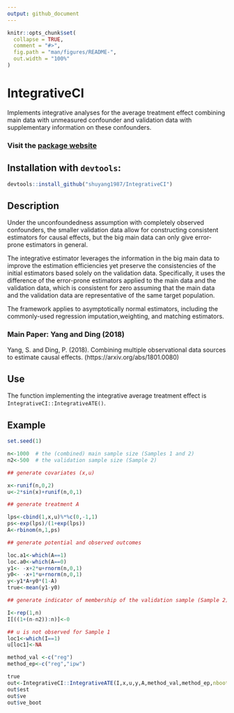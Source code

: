 ```yaml
---
output: github_document
---
```


<!-- README.md is generated from README.Rmd. Please edit that file -->

```r
knitr::opts_chunk$set(
  collapse = TRUE,
  comment = "#>",
  fig.path = "man/figures/README-",
  out.width = "100%"
)
```
# IntegrativeCI

Implements integrative analyses for the average treatment effect combining main data with unmeasured confounder and validation data with supplementary information on these confounders. 


### Visit the [package website](https://shuyang1987.github.io/IntegrativeCI/)

## Installation with `devtools`:

```r
devtools::install_github("shuyang1987/IntegrativeCI")
```

## Description

Under the unconfoundedness assumption with completely observed confounders, the smaller validation data allow for constructing consistent estimators for causal effects, but the big main data can only give error-prone estimators in general.
 
The integrative estimator leverages the information in the big main data to improve the estimation
efficiencies yet preserve the consistencies of the initial estimators based solely on the validation data.
Specifically, it uses the difference of the error-prone estimators applied to the main data and the validation data, which is consistent for zero assuming that the main data and the validation data are representative of the same target population.
 
The framework applies to asymptotically normal estimators, including the commonly-used regression imputation,weighting, and matching estimators.

### Main Paper: Yang and Ding (2018) 

Yang, S. and Ding, P. (2018). Combining multiple observational data sources to estimate causal effects.
(https://arxiv.org/abs/1801.0080)

## Use

The function implementing the integrative average treatment effect is `IntegrativeCI::IntegrativeATE()`.

## Example

```r

set.seed(1)

n<-1000  # the (combined) main sample size (Samples 1 and 2)
n2<-500  # the validation sample size (Sample 2)

## generate covariates (x,u)

x<-runif(n,0,2)
u<-2*sin(x)+runif(n,0,1)

## generate treatment A

lps<-cbind(1,x,u)%*%c(0,-1,1)
ps<-exp(lps)/(1+exp(lps))
A<-rbinom(n,1,ps)

## generate potential and observed outcomes

loc.a1<-which(A==1)
loc.a0<-which(A==0)
y1<- -x+2*u+rnorm(n,0,1)
y0<- -x+1*u+rnorm(n,0,1)
y<-y1*A+y0*(1-A)
true<-mean(y1-y0)

## generate indicator of membership of the validation sample (Sample 2)

I<-rep(1,n)
I[((1+(n-n2)):n)]<-0

## u is not observed for Sample 1
loc1<-which(I==1)
u[loc1]<-NA

method_val <-c("reg")
method_ep<-c("reg","ipw")

true
out<-IntegrativeCI::IntegrativeATE(I,x,u,y,A,method_val,method_ep,nboot=50)
out$est
out$ve
out$ve_boot
```
